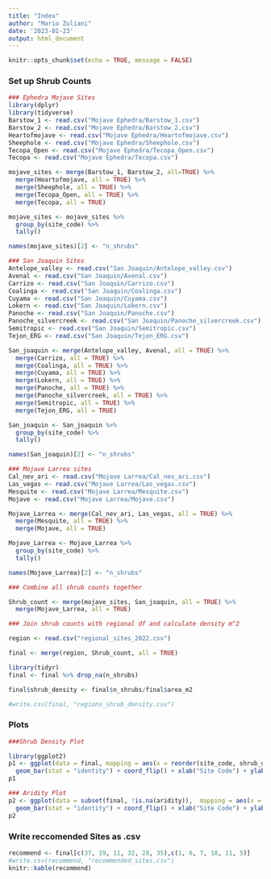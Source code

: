 ```yaml
---
title: "Index"
author: "Mario Zuliani"
date: '2023-01-23'
output: html_document
---
```


```r
knitr::opts_chunk$set(echo = TRUE, message = FALSE)

```
### Set up Shrub Counts
```r
### Ephedra Mojave Sites
library(dplyr)
library(tidyverse)
Barstow_1 <- read.csv("Mojave Ephedra/Barstow_1.csv")
Barstow_2 <- read.csv("Mojave Ephedra/Barstow_2.csv")
Heartofmojave <- read.csv("Mojave Ephedra/Heartofmojave.csv")
Sheephole <- read.csv("Mojave Ephedra/Sheephole.csv")
Tecopa_Open <- read.csv("Mojave Ephedra/Tecopa_Open.csv")
Tecopa <- read.csv("Mojave Ephedra/Tecopa.csv")

mojave_sites <- merge(Barstow_1, Barstow_2, all=TRUE) %>%
  merge(Heartofmojave, all = TRUE) %>%
  merge(Sheephole, all = TRUE) %>%
  merge(Tecopa_Open, all = TRUE) %>%
  merge(Tecopa, all = TRUE)

mojave_sites <- mojave_sites %>%
  group_by(site_code) %>%
  tally()

names(mojave_sites)[2] <- "n_shrubs"
```

```r
### San Joaquin Sites
Antelope_valley <- read.csv("San Joaquin/Antelope_valley.csv")
Avenal <- read.csv("San Joaquin/Avenal.csv")
Carrizo <- read.csv("San Joaquin/Carrizo.csv")
Coalinga <- read.csv("San Joaquin/Coalinga.csv")
Cuyama <- read.csv("San Joaquin/Cuyama.csv")
Lokern <- read.csv("San Joaquin/Lokern.csv")
Panoche <- read.csv("San Joaquin/Panoche.csv")
Panoche_silvercreek <- read.csv("San Joaquin/Panoche_silvercreek.csv")
Semitropic <- read.csv("San Joaquin/Semitropic.csv")
Tejon_ERG <- read.csv("San Joaquin/Tejon_ERG.csv")

San_joaquin <- merge(Antelope_valley, Avenal, all = TRUE) %>%
  merge(Carrizo, all = TRUE) %>%
  merge(Coalinga, all = TRUE) %>%
  merge(Cuyama, all = TRUE) %>%
  merge(Lokern, all = TRUE) %>%
  merge(Panoche, all = TRUE) %>%
  merge(Panoche_silvercreek, all = TRUE) %>%
  merge(Semitropic, all = TRUE) %>%
  merge(Tejon_ERG, all = TRUE)

San_joaquin <- San_joaquin %>%
  group_by(site_code) %>%
  tally()

names(San_joaquin)[2] <- "n_shrubs"
```

```r
### Mojave Larrea sites
Cal_nev_ari <- read.csv("Mojave Larrea/Cal_nev_ari.csv")
Las_vegas <- read.csv("Mojave Larrea/Las_vegas.csv")
Mesquite <- read.csv("Mojave Larrea/Mesquite.csv")
Mojave <- read.csv("Mojave Larrea/Mojave.csv")

Mojave_Larrea <- merge(Cal_nev_ari, Las_vegas, all = TRUE) %>%
  merge(Mesquite, all = TRUE) %>%
  merge(Mojave, all = TRUE)

Mojave_Larrea <- Mojave_Larrea %>%
  group_by(site_code) %>%
  tally()

names(Mojave_Larrea)[2] <- "n_shrubs"
```

```r
### Combine all shrub counts together

Shrub_count <- merge(mojave_sites, San_joaquin, all = TRUE) %>%
  merge(Mojave_Larrea, all = TRUE)
```

```r
### Join shrub counts with regional df and calculate density m^2

region <- read.csv("regional_sites_2022.csv")

final <- merge(region, Shrub_count, all = TRUE)

library(tidyr)
final <- final %>% drop_na(n_shrubs)

final$shrub_density <- final$n_shrubs/final$area_m2

#write.csv(final, "regions_shrub_density.csv")

```

### Plots
```r
###Shrub Density Plot

library(ggplot2)
p1 <- ggplot(data = final, mapping = aes(x = reorder(site_code, shrub_density), shrub_density)) + 
  geom_bar(stat = "identity") + coord_flip() + xlab("Site Code") + ylab("Shrub Density") + theme_classic()
p1
```
```r
### Aridity Plot
p2 <- ggplot(data = subset(final, !is.na(aridity)),  mapping = aes(x = reorder(site_code, aridity), aridity)) + 
  geom_bar(stat = "identity") + coord_flip() + xlab("Site Code") + ylab("Aridity") + theme_classic()### Removed all sites that has no aridity recorded
p2
```
### Write reccomended Sites as .csv
```r

recommend <- final[c(37, 19, 11, 32, 28, 35),c(1, 6, 7, 18, 11, 5)]
#write.csv(recommend, "recommended_sites.csv")
knitr::kable(recommend)
```


